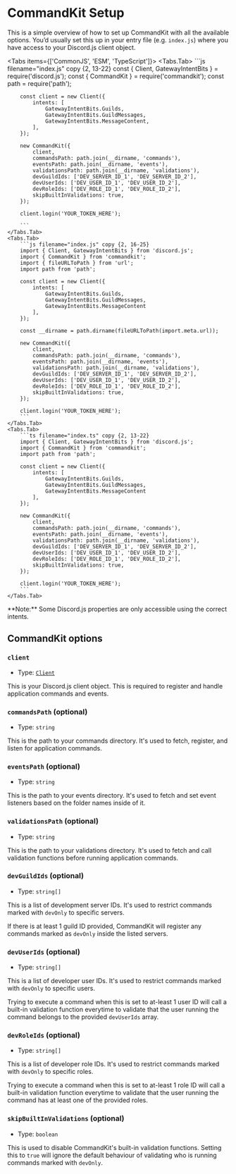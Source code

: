
# CommandKit Setup

This is a simple overview of how to set up CommandKit with all the available options. You’d usually set this up in your entry file (e.g. `index.js`) where you have access to your Discord.js client object.

<Tabs items={['CommonJS', 'ESM', 'TypeScript']}>
    <Tabs.Tab>
        ```js filename="index.js" copy {2, 13-22}
        const { Client, GatewayIntentBits } = require('discord.js');
        const { CommandKit } = require('commandkit');
        const path = require('path');

        const client = new Client({
            intents: [
                GatewayIntentBits.Guilds,
                GatewayIntentBits.GuildMessages,
                GatewayIntentBits.MessageContent,
            ],
        });

        new CommandKit({
            client,
            commandsPath: path.join(__dirname, 'commands'),
            eventsPath: path.join(__dirname, 'events'),
            validationsPath: path.join(__dirname, 'validations'),
            devGuildIds: ['DEV_SERVER_ID_1', 'DEV_SERVER_ID_2'],
            devUserIds: ['DEV_USER_ID_1', 'DEV_USER_ID_2'],
            devRoleIds: ['DEV_ROLE_ID_1', 'DEV_ROLE_ID_2'],
            skipBuiltInValidations: true,
        });

        client.login('YOUR_TOKEN_HERE');

        ```
    </Tabs.Tab>
    <Tabs.Tab>
        ```js filename="index.js" copy {2, 16-25}
        import { Client, GatewayIntentBits } from 'discord.js';
        import { CommandKit } from 'commandkit';
        import { fileURLToPath } from 'url';
        import path from 'path';

        const client = new Client({
            intents: [
                GatewayIntentBits.Guilds,
                GatewayIntentBits.GuildMessages,
                GatewayIntentBits.MessageContent
            ],
        });

        const __dirname = path.dirname(fileURLToPath(import.meta.url));

        new CommandKit({
            client,
            commandsPath: path.join(__dirname, 'commands'),
            eventsPath: path.join(__dirname, 'events'),
            validationsPath: path.join(__dirname, 'validations'),
            devGuildIds: ['DEV_SERVER_ID_1', 'DEV_SERVER_ID_2'],
            devUserIds: ['DEV_USER_ID_1', 'DEV_USER_ID_2'],
            devRoleIds: ['DEV_ROLE_ID_1', 'DEV_ROLE_ID_2'],
            skipBuiltInValidations: true,
        });

        client.login('YOUR_TOKEN_HERE');
        ```
    </Tabs.Tab>
    <Tabs.Tab>
        ```ts filename="index.ts" copy {2, 13-22}
        import { Client, GatewayIntentBits } from 'discord.js';
        import { CommandKit } from 'commandkit';
        import path from 'path';

        const client = new Client({
            intents: [
                GatewayIntentBits.Guilds,
                GatewayIntentBits.GuildMessages,
                GatewayIntentBits.MessageContent
            ],
        });

        new CommandKit({
            client,
            commandsPath: path.join(__dirname, 'commands'),
            eventsPath: path.join(__dirname, 'events'),
            validationsPath: path.join(__dirname, 'validations'),
            devGuildIds: ['DEV_SERVER_ID_1', 'DEV_SERVER_ID_2'],
            devUserIds: ['DEV_USER_ID_1', 'DEV_USER_ID_2'],
            devRoleIds: ['DEV_ROLE_ID_1', 'DEV_ROLE_ID_2'],
            skipBuiltInValidations: true,
        });

        client.login('YOUR_TOKEN_HERE');
        ```
    </Tabs.Tab>

</Tabs>

<Callout>
    **Note:** Some Discord.js properties are only accessible using the correct intents.
</Callout>

## CommandKit options

### `client`

-   Type: [`Client`](https://discord.js.org/docs/packages/core/1.0.1/Client:Class)

This is your Discord.js client object. This is required to register and handle application commands and events.

### `commandsPath` (optional)

-   Type: `string`

This is the path to your commands directory. It's used to fetch, register, and listen for application commands.

### `eventsPath` (optional)

-   Type: `string`

This is the path to your events directory. It's used to fetch and set event listeners based on the folder names inside of it.

### `validationsPath` (optional)

-   Type: `string`

This is the path to your validations directory. It's used to fetch and call validation functions before running application commands.

### `devGuildIds` (optional)

-   Type: `string[]`

This is a list of development server IDs. It's used to restrict commands marked with `devOnly` to specific servers.

If there is at least 1 guild ID provided, CommandKit will register any commands marked as `devOnly` inside the listed servers.

### `devUserIds` (optional)

-   Type: `string[]`

This is a list of developer user IDs. It's used to restrict commands marked with `devOnly` to specific users.

Trying to execute a command when this is set to at-least 1 user ID will call a built-in validation function everytime to validate that the user running the command belongs to the provided `devUserIds` array.

### `devRoleIds` (optional)

-   Type: `string[]`

This is a list of developer role IDs. It's used to restrict commands marked with `devOnly` to specific roles.

Trying to execute a command when this is set to at-least 1 role ID will call a built-in validation function everytime to validate that the user running the command has at least one of the provided roles.

### `skipBuiltInValidations` (optional)

-   Type: `boolean`

This is used to disable CommandKit's built-in validation functions. Setting this to `true` will ignore the default behaviour of validating who is running commands marked with `devOnly`.
